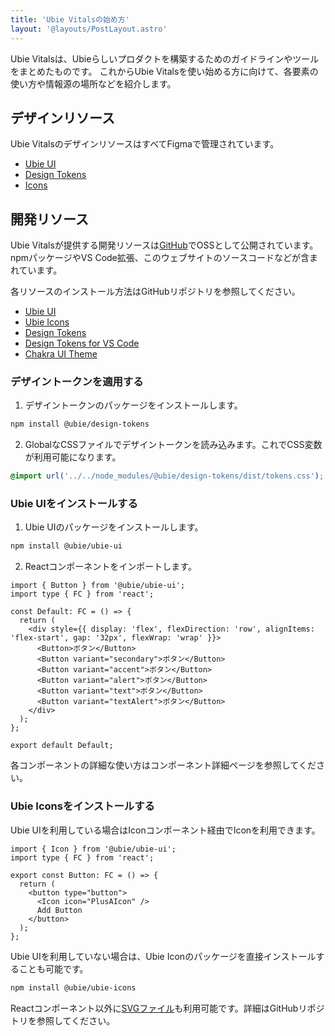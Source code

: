```yaml
---
title: 'Ubie Vitalsの始め方'
layout: '@layouts/PostLayout.astro'
---
```


Ubie Vitalsは、Ubieらしいプロダクトを構築するためのガイドラインやツールをまとめたものです。
これからUbie Vitalsを使い始める方に向けて、各要素の使い方や情報源の場所などを紹介します。

## デザインリソース

Ubie VitalsのデザインリソースはすべてFigmaで管理されています。

- [Ubie UI](https://www.figma.com/design/ejIFAbw12HtoEZXcn01G5C/Ubie-UI)
- [Design Tokens](https://www.figma.com/design/9LjkKt27YY9LfTK8Cwx08m/Ubie-Design-Tokens)
- [Icons](https://www.figma.com/design/6dWoWbMuEHiVN5qi1ybDAa/Ubie-Icons)

## 開発リソース

Ubie Vitalsが提供する開発リソースは[GitHub](https://github.com/ubie-oss)でOSSとして公開されています。
npmパッケージやVS Code拡張、このウェブサイトのソースコードなどが含まれています。

各リソースのインストール方法はGitHubリポジトリを参照してください。

- [Ubie UI](https://github.com/ubie-oss/ubie-ui)
- [Ubie Icons](https://github.com/ubie-oss/ubie-icons)
- [Design Tokens](https://github.com/ubie-oss/design-tokens)
- [Design Tokens for VS Code](https://github.com/ubie-oss/design-tokens-for-vscode)
- [Chakra UI Theme](https://github.com/ubie-oss/chakra-ui-theme)

### デザイントークンを適用する

1. デザイントークンのパッケージをインストールします。

```bash
npm install @ubie/design-tokens
```

2. GlobalなCSSファイルでデザイントークンを読み込みます。これでCSS変数が利用可能になります。

```css
@import url('../../node_modules/@ubie/design-tokens/dist/tokens.css');
```

### Ubie UIをインストールする

1. Ubie UIのパッケージをインストールします。

```bash
npm install @ubie/ubie-ui
```

2. Reactコンポーネントをインポートします。

```tsx
import { Button } from '@ubie/ubie-ui';
import type { FC } from 'react';

const Default: FC = () => {
  return (
    <div style={{ display: 'flex', flexDirection: 'row', alignItems: 'flex-start', gap: '32px', flexWrap: 'wrap' }}>
      <Button>ボタン</Button>
      <Button variant="secondary">ボタン</Button>
      <Button variant="accent">ボタン</Button>
      <Button variant="alert">ボタン</Button>
      <Button variant="text">ボタン</Button>
      <Button variant="textAlert">ボタン</Button>
    </div>
  );
};

export default Default;
```

各コンポーネントの詳細な使い方はコンポーネント詳細ページを参照してください。

### Ubie Iconsをインストールする

Ubie UIを利用している場合はIconコンポーネント経由でIconを利用できます。

```tsx
import { Icon } from '@ubie/ubie-ui';
import type { FC } from 'react';

export const Button: FC = () => {
  return (
    <button type="button">
      <Icon icon="PlusAIcon" />
      Add Button
    </button>
  );
};
```

Ubie UIを利用していない場合は、Ubie Iconのパッケージを直接インストールすることも可能です。

```bash
npm install @ubie/ubie-icons
```

Reactコンポーネント以外に[SVGファイル](https://github.com/ubie-oss/ubie-icons/tree/main/assets)も利用可能です。詳細はGitHubリポジトリを参照してください。
